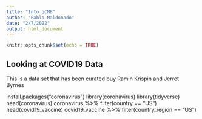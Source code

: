 ```yaml
---
title: "Into_qCMB"
author: "Pablo Maldonado"
date: "2/7/2022"
output: html_document
---
```


```r
knitr::opts_chunk$set(echo = TRUE)
```

## Looking at COVID19 Data

This is a data set that has been curated buy Ramin Krispin and Jerret Byrnes


install.packages("coronavirus")
library(coronavirus)
library(tidyverse)
head(coronavirus)
coronavirus %>%
  filter(country == "US")
head(covid19_vaccine)
covid19_vaccine %>%
  filter(country_region == "US")